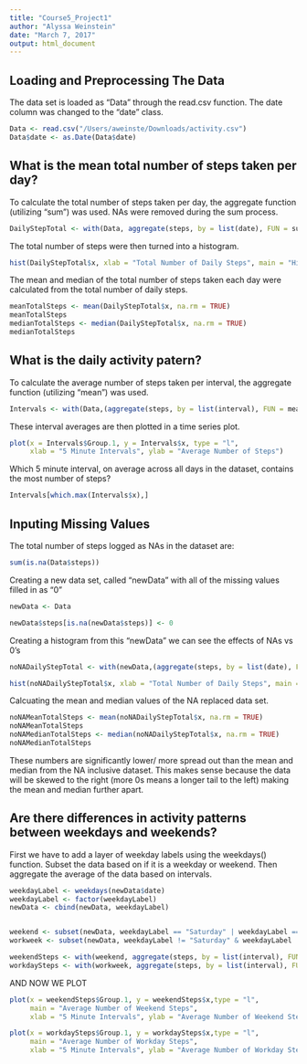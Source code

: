 ```yaml
---
title: "Course5_Project1"
author: "Alyssa Weinstein"
date: "March 7, 2017"
output: html_document
---
```

## Loading and Preprocessing The Data
 
The data set is loaded as "Data" through the read.csv function. The date column was changed to the "date" class.

```r
Data <- read.csv("/Users/aweinste/Downloads/activity.csv")
Data$date <- as.Date(Data$date)
```

## What is the mean total number of steps taken per day?
To calculate the total number of steps taken per day, the aggregate function (utilizing "sum") was used. NAs were removed during the sum process. 
```r
DailyStepTotal <- with(Data, aggregate(steps, by = list(date), FUN = sum))
```

The total number of steps were then turned into a histogram.

```r
hist(DailyStepTotal$x, xlab = "Total Number of Daily Steps", main = "Histogram of the Total Number of Daily Steps")

```

The mean and median of the total number of steps taken each day were calculated from the total number of daily steps.

```r
meanTotalSteps <- mean(DailyStepTotal$x, na.rm = TRUE)
meanTotalSteps
medianTotalSteps <- median(DailyStepTotal$x, na.rm = TRUE)
medianTotalSteps
```

## What is the daily activity patern?
To calculate the average number of steps taken per interval, the aggregate function (utilizing "mean") was used.

```r
Intervals <- with(Data,(aggregate(steps, by = list(interval), FUN = mean, na.rm = TRUE)))
```

These interval averages are then plotted in a time series plot.

```r
plot(x = Intervals$Group.1, y = Intervals$x, type = "l",
     xlab = "5 Minute Intervals", ylab = "Average Number of Steps")
```

Which 5 minute interval, on average across all days in the dataset, contains the most number of steps?
```r
Intervals[which.max(Intervals$x),]
```

## Inputing Missing Values
The total number of steps logged as NAs in the dataset are:

```r
sum(is.na(Data$steps))
```
Creating a new data set, called "newData" with all of the missing values filled in as "0"

```r
newData <- Data

newData$steps[is.na(newData$steps)] <- 0

```

Creating a histogram from this "newData" we can see the effects of NAs vs 0's
```r
noNADailyStepTotal <- with(newData,(aggregate(steps, by = list(date), FUN = sum)))

hist(noNADailyStepTotal$x, xlab = "Total Number of Daily Steps", main = "Histogram of the Total Number of Daily Steps")

```

Calcuating the mean and median values of the NA replaced data set. 

```r
noNAMeanTotalSteps <- mean(noNADailyStepTotal$x, na.rm = TRUE)
noNAMeanTotalSteps
noNAMedianTotalSteps <- median(noNADailyStepTotal$x, na.rm = TRUE)
noNAMedianTotalSteps
```

These numbers are significantly lower/ more spread out than the mean and median from the NA inclusive dataset. This makes sense because the data will be skewed to the right (more 0s means a longer tail to the left) making the mean and median further apart. 

## Are there differences in activity patterns between weekdays and weekends? 
First we have to add a layer of weekday labels using the weekdays() function. Subset the data based on if it is a weekday or weekend. Then aggregate the average of the data based on intervals. 

```r
weekdayLabel <- weekdays(newData$date)
weekdayLabel <- factor(weekdayLabel)
newData <- cbind(newData, weekdayLabel)


weekend <- subset(newData, weekdayLabel == "Saturday" | weekdayLabel == "Sunday")
workweek <- subset(newData, weekdayLabel != "Saturday" & weekdayLabel != "Sunday")

weekendSteps <- with(weekend, aggregate(steps, by = list(interval), FUN = mean))
workdaySteps <- with(workweek, aggregate(steps, by = list(interval), FUN = mean))
```

AND NOW WE PLOT

```r
plot(x = weekendSteps$Group.1, y = weekendSteps$x,type = "l",
     main = "Average Number of Weekend Steps",
     xlab = "5 Minute Intervals", ylab = "Average Number of Weekend Steps")

```

```r
plot(x = workdaySteps$Group.1, y = workdaySteps$x,type = "l",
     main = "Average Number of Workday Steps",
     xlab = "5 Minute Intervals", ylab = "Average Number of Workday Steps")

```